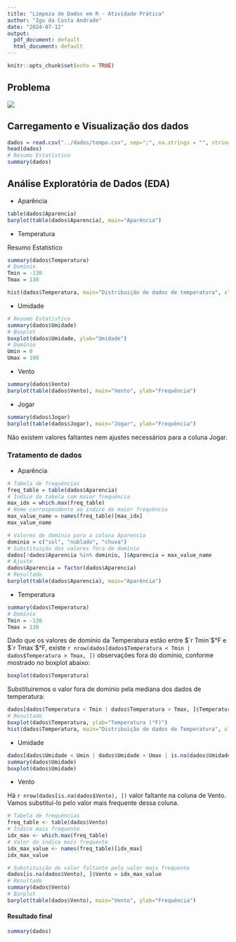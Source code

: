 ```yaml
---
title: "Limpeza de Dados em R - Atividade Prática"
author: "Igo da Costa Andrade"
date: "2024-07-12"
output:
  pdf_document: default
  html_document: default
---
```


```r
knitr::opts_chunk$set(echo = TRUE)
```

## Problema

![](atividade.png)

## Carregamento e Visualização dos dados

```r
dados = read.csv("../dados/tempo.csv", sep=";", na.strings = "", stringsAsFactors = TRUE)
head(dados)
# Resumo Estatístico
summary(dados)
```


## Análise Exploratória de Dados (EDA)

* Aparência

```r
table(dados$Aparencia)
barplot(table(dados$Aparencia), main="Aparência")
```

* Temperatura

Resumo Estatístico


```r
summary(dados$Temperatura)
# Domínio
Tmin = -130
Tmax = 130
```

```r
hist(dados$Temperatura, main="Distribuição de dados de temperatura", xlab="Temperatura ( °F)", ylab="Frequência")
```


* Umidade

```r
# Resumo Estatístico
summary(dados$Umidade)
# Boxplot
boxplot(dados$Umidade, ylab="Umidade")
# Domínio
Umin = 0
Umax = 100
```

* Vento

```r
summary(dados$Vento)
barplot(table(dados$Vento), main="Vento", ylab="Frequência")
```


* Jogar

```r
summary(dados$Jogar)
barplot(table(dados$Jogar), main="Jogar", ylab="Frequência")
```

Não existem valores faltantes nem ajustes necessários para a coluna Jogar.



### Tratamento de dados

* Aparência

```r
# Tabela de frequências
freq_table = table(dados$Aparencia)
# Índice da tabela com maior frequência
max_idx = which.max(freq_table)
# Nome correspondente ao índice de maior frequência
max_value_name = names(freq_table)[max_idx]
max_value_name
```


```r
# Valores de domínio para a coluna Aparencia
dominio = c("sol", "nublado", "chuva")
# Substituição dos valores fora de domínio
dados[!dados$Aparencia %in% dominio, ]$Aparencia = max_value_name
# Ajuste 
dados$Aparencia = factor(dados$Aparencia)
# Resultado
barplot(table(dados$Aparencia), main="Aparência")

```


* Temperatura

```r
summary(dados$Temperatura)
# Domínio
Tmin = -130
Tmax = 130
```

Dado que os valores de domínio da Temperatura estão entre $`r Tmin`$°F e $`r Tmax`$°F, existe `r nrow(dados[dados$Temperatura < Tmin | dados$Temperatura > Tmax, ])` observações fora do domínio, conforme mostrado no boxplot abaixo:

```r
boxplot(dados$Temperatura)
```

Substituiremos o valor fora de domínio pela mediana dos dados de temperatura:

```r
dados[dados$Temperatura < Tmin | dados$Temperatura > Tmax, ]$Temperatura = median(dados$Temperatura, na.rm = TRUE)
# Resultado
boxplot(dados$Temperatura, ylab="Temperatura (°F)")
hist(dados$Temperatura, main="Distribuição de dados de Temperatura", xlab="Temperatura (°F)", ylab="Frequência")
```


* Umidade

```r
dados[dados$Umidade < Umin | dados$Umidade > Umax | is.na(dados$Umidade), ]$Umidade = median(dados$Umidade, na.rm = TRUE)
summary(dados$Umidade)
boxplot(dados$Umidade)
```


* Vento

Há `r nrow(dados[is.na(dados$Vento), ])` valor faltante na coluna de Vento. Vamos substituí-lo pelo valor mais frequente dessa coluna.

```r
# Tabela de frequências
freq_table <- table(dados$Vento)
# Índice mais frequente
idx_max <- which.max(freq_table)
# Valor do índice mais frequente
idx_max_value <- names(freq_table)[idx_max]
idx_max_value

# Substituição do valor faltante pelo valor mais frequente
dados[is.na(dados$Vento), ]$Vento = idx_max_value
# Resultado
summary(dados$Vento)
# Barplot
barplot(table(dados$Vento), main="Vento", ylab="Frequência")
```

#### Resultado final

```r
summary(dados)
```

